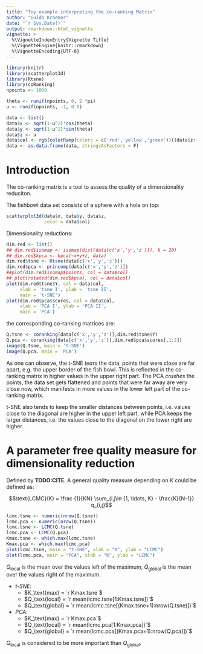```yaml
---
title: "Toy example interpreting the co-ranking Matrix"
author: "Guido Kraemer"
date: "`r Sys.Date()`"
output: rmarkdown::html_vignette
vignette: >
  %\VignetteIndexEntry{Vignette Title}
  %\VignetteEngine{knitr::rmarkdown}
  %\VignetteEncoding{UTF-8}
---
```


```r
library(knitr)
library(scatterplot3d)
library(Rtsne)
library(coRanking)
npoints <- 1000

theta <- runif(npoints, 0, 2 *pi)
u <- runif(npoints, -1, 0.8)

data <- list()
data$x <- sqrt(1-u^2)*cos(theta)
data$y <- sqrt(1-u^2)*sin(theta)
data$z <- u
data$col <- rgb(colorRamp(colors = c('red','yellow','green'))((data$z+1)/2),maxColorValue = 255)
data <- as.data.frame(data, stringsAsFactors = F)
```

# Introduction
 
The co-ranking matrix is a tool to assess the quality of a dimensionality reduciton.

The fishbowl data set consists of a sphere with a hole on top:
```r
scatterplot3d(data$x, data$y, data$z,
              color = data$col)
 ```
 
Dimensionality reductions:
```r
dim.red <- list()
## dim.red$isomap <- isomap(dist(data[c('x','y','z')]), k = 20)
## dim.red$kpca <- kpca(~x+y+z, data)
dim.red$tsne <- Rtsne(data[c('x','y','z')])
dim.red$pca <- princomp(data[c('x','y','z')])
##plot(dim.red$isomap$points, col = data$col)
## plot(rotated(dim.red$kpca), col = data$col)
plot(dim.red$tsne$Y, col = data$col,
     xlab = 'tsne I', ylab = 'tsne II',
     main = 't-SNE')
plot(dim.red$pca$scores, col = data$col,
     xlab = 'PCA I', ylab = 'PCA II',
     main = 'PCA')
```

the corresponding co-ranking matrices are:

```r
Q.tsne <- coranking(data[c('x','y','z')],dim.red$tsne$Y)
Q.pca <- coranking(data[c('x','y','z')],dim.red$pca$scores[,1:2])
image(Q.tsne, main = 't-SNE')
image(Q.pca, main = 'PCA')
```	

As one can observe, the t-SNE *tears* the data, points that were
close are far apart, e.g. the upper border of the fish bowl. This is
reflected in the co-ranking matrix in higher values in the upper right
part.
The PCA *crushes* the points, the data set gets flattened and points
that were far away are very close now, which manifests in more values
in the lower left part of the co-ranking matrix.

t-SNE also tends to keep the smaller distances between points,
i.e. values close to the diagonal are higher in the upper left part, while
PCA keeps the larger distances, i.e. the values close to the diagonal
on the lower right are higher.
	
# A parameter free quality measure for dimensionality reduction
Defined by **TODO:CITE**. A general quality measure depending on $K$
could be defined as:

$$\text{LCMC}(K) = \frac {1}{KN} \sum_{i,j\in {1, \ldots, K} - \frac{K}{N-1}}
q_{i,j}$$

```r
lcmc.tsne <- numeric(nrow(Q.tsne))
lcmc.pca <- numeric(nrow(Q.tsne))
lcmc.tsne <- LCMC(Q.tsne)
lcmc.pca <- LCMC(Q.pca)
Kmax.tsne <- which.max(lcmc.tsne)
Kmax.pca <- which.max(lcmc.pca)
plot(lcmc.tsne, main = "t-SNE", xlab = "K", ylab = "LCMC")
plot(lcmc.pca, main = "PCA", xlab = "K", ylab = "LCMC")
```

$Q_\text{local}$ is the mean over the values left of the maximum,
$Q_\text{global}$ is the mean over the values right of the maximum.

* *t-SNE*: 
	+ $K_\text{max}    = `r Kmax.tsne`$
	+ $Q_\text{local}  = `r mean(lcmc.tsne[1:Kmax.tsne])`$
	+ $Q_\text{global} = `r mean(lcmc.tsne[(Kmax.tsne+1):nrow(Q.tsne)])`$
* *PCA*: 
	+ $K_\text{max}    = `r Kmax.pca`$
	+ $Q_\text{local}  = `r mean(lcmc.pca[1:Kmax.pca])`$
	+ $Q_\text{global} = `r mean(lcmc.pca[(Kmax.pca+1):nrow(Q.pca)])`$
	
$Q_\text{local}$ is considered to be more important than $Q_\text{global}$.
